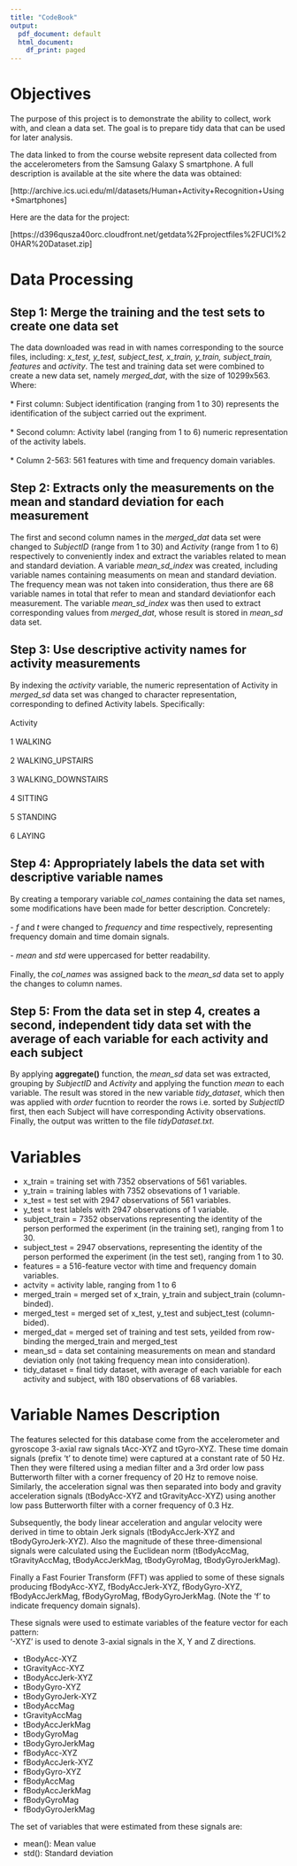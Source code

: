 ```yaml
---
title: "CodeBook"
output:
  pdf_document: default
  html_document:
    df_print: paged
---
```


# Objectives 

The purpose of this project is to demonstrate the ability to collect, work with, and clean a data set. The goal is to prepare tidy data that can be used for later analysis.

The data linked to from the course website represent data collected from the accelerometers from the Samsung Galaxy S smartphone. A full description is available at the site where the data was obtained:

[http://archive.ics.uci.edu/ml/datasets/Human+Activity+Recognition+Using+Smartphones]

Here are the data for the project:

[https://d396qusza40orc.cloudfront.net/getdata%2Fprojectfiles%2FUCI%20HAR%20Dataset.zip]

# Data Processing
## Step 1: Merge the training and the test sets to create one data set
The data downloaded was read in with names corresponding to the source files, including: *x_test, y_test, subject_test, x_train, y_train, subject_train, features* and *activity*.
The test and training data set were combined to create a new data set, namely *merged_dat*, with the size of 10299x563. Where: <br />   
* First column: Subject identification (ranging from 1 to 30) represents the identification of the subject carried out the expriment.   <br />  
* Second column: Activity label (ranging from 1 to 6) numeric representation of the activity labels.   <br />  
* Column 2-563: 561 features with time and frequency domain variables.  

## Step 2: Extracts only the measurements on the mean and standard deviation for each measurement
The first and second column names in the *merged_dat* data set were changed to *SubjectID* (range from 1 to 30) and *Activity* (range from 1 to 6) respectively to conveniently index and extract the variables related to mean and standard deviation.
A variable *mean_sd_index* was created, including variable names containing measuments on mean and standard deviation. The frequency mean was not taken into consideration, thus there are 68 variable names in total that refer to mean and standard deviationfor each measurement.
The variable *mean_sd_index* was then used to extract corresponding values from *merged_dat*, whose result is stored in *mean_sd* data set.

## Step 3: Use descriptive activity names for activity measurements
By indexing the *activity* variable, the numeric representation of Activity in *merged_sd* data set was changed to character representation, corresponding to defined Activity labels. Specifically: <br />   
Activity <br />  
        1 WALKING <br />  
        2 WALKING_UPSTAIRS <br />  
        3 WALKING_DOWNSTAIRS <br />  
        4 SITTING <br />   
        5 STANDING <br />   
        6 LAYING <br />   

## Step 4: Appropriately labels the data set with descriptive variable names
By creating a temporary variable *col_names* containing the data set names, some modifications have been made for better description. Concretely:  <br />  
- *f* and *t* were changed to *frequency* and *time* respectively, representing frequency domain and time domain signals.  <br />  
- *mean* and *std* were uppercased for better readability.  <br />  
Finally, the *col_names* was assigned back to the *mean_sd* data set to apply the changes to column names.

## Step 5: From the data set in step 4, creates a second, independent tidy data set with the average of each variable for each activity and each subject
By applying **aggregate()** function, the *mean_sd* data set was extracted, grouping by *SubjectID* and *Activity* and applying the function *mean* to each variable. The result was stored in the new variable *tidy_dataset*, which then was applied with *order* fucntion to reorder the rows i.e. sorted by *SubjectID* first, then each Subject will have corresponding Activity observations.
Finally, the output was written to the file *tidyDataset.txt*.

# Variables
+ x_train = training set with 7352 observations of 561 variables.
+ y_train = training lables with 7352 obsevations of 1 variable.
+ x_test = test set with 2947 observations of 561 variables.
+ y_test = test lablels with 2947 observations of 1 variable.
+ subject_train =  7352 observations representing the identity of the person performed the experiment (in the training set), ranging from 1 to 30.
+ subject_test = 2947 observations, representing the identity of the person performed the experiment (in the test set), ranging from 1 to 30.
+ features = a 516-feature vector with time and frequency domain variables.
+ actvity = activity lable, ranging from 1 to 6
+ merged_train = merged set of x_train, y_train and subject_train (column-binded).
+ merged_test = merged set of x_test, y_test and subject_test (column-bided).
+ merged_dat = merged set of training and test sets, yeilded from row-binding the merged_train and merged_test
+ mean_sd = data set containing measurements on mean and standard deviation only (not taking frequency mean into consideration).
+ tidy_dataset = final tidy dataset, with average of each variable for each activity and subject, with 180 observations of 68 variables.


# Variable Names Description
The features selected for this database come from the accelerometer and gyroscope 3-axial raw signals tAcc-XYZ and tGyro-XYZ. These time domain signals (prefix 't' to denote time) were captured at a constant rate of 50 Hz. Then they were filtered using a median filter and a 3rd order low pass Butterworth filter with a corner frequency of 20 Hz to remove noise. Similarly, the acceleration signal was then separated into body and gravity acceleration signals (tBodyAcc-XYZ and tGravityAcc-XYZ) using another low pass Butterworth filter with a corner frequency of 0.3 Hz. 

Subsequently, the body linear acceleration and angular velocity were derived in time to obtain Jerk signals (tBodyAccJerk-XYZ and tBodyGyroJerk-XYZ). Also the magnitude of these three-dimensional signals were calculated using the Euclidean norm (tBodyAccMag, tGravityAccMag, tBodyAccJerkMag, tBodyGyroMag, tBodyGyroJerkMag). 

Finally a Fast Fourier Transform (FFT) was applied to some of these signals producing fBodyAcc-XYZ, fBodyAccJerk-XYZ, fBodyGyro-XYZ, fBodyAccJerkMag, fBodyGyroMag, fBodyGyroJerkMag. (Note the 'f' to indicate frequency domain signals). 

These signals were used to estimate variables of the feature vector for each pattern:  
'-XYZ' is used to denote 3-axial signals in the X, Y and Z directions.

+ tBodyAcc-XYZ
+ tGravityAcc-XYZ
+ tBodyAccJerk-XYZ
+ tBodyGyro-XYZ
+ tBodyGyroJerk-XYZ
+ tBodyAccMag
+ tGravityAccMag
+ tBodyAccJerkMag
+ tBodyGyroMag
+ tBodyGyroJerkMag
+ fBodyAcc-XYZ
+ fBodyAccJerk-XYZ
+ fBodyGyro-XYZ
+ fBodyAccMag
+ fBodyAccJerkMag
+ fBodyGyroMag
+ fBodyGyroJerkMag

The set of variables that were estimated from these signals are: 

+ mean(): Mean value
+ std(): Standard deviation